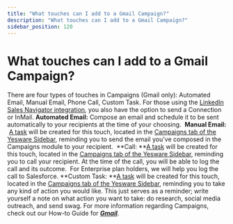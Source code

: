 ```yaml
---
title: "What touches can I add to a Gmail Campaign?"
description: "What touches can I add to a Gmail Campaign?"
sidebar_position: 120
---
```


# What touches can I add to a Gmail Campaign?

There are four types of touches in Campaigns (Gmail only): Automated Email, Manual Email, Phone Call, Custom Task.
For those using the [LinkedIn Sales Navigator integration](/docs/general/additional-resources/linkedin-sales-navigator), you also have the option to send a Connection or InMail.
**Automated Email:** Compose an email and schedule it to be sent automatically to your recipients at the time of your choosing. 
**Manual Email:**  [A task](/docs/campaigns/creating-campaigns/how-do-i-send-a-manual-email) will be created for this touch, located in the [Campaigns tab of the Yesware Sidebar](/docs/campaigns/creating-campaigns/how-do-i-access-my-to-do), reminding you to send the email you've composed in the Campaigns module to your recipient. 
**Call: **[A task](/docs/general/how-do-i-take-an-action-on) will be created for this touch, located in the [Campaigns tab of the Yesware Sidebar](/docs/campaigns/creating-campaigns/how-do-i-access-my-to-do), reminding you to call your recipient. At the time of the call, you will be able to log the call and its outcome.  For Enterprise plan holders, we will help you log the call to Salesforce.
**Custom Task: **[A task](/docs/general/how-do-i-take-action-on-a) will be created for this touch, located in the [Campaigns tab of the Yesware Sidebar](/docs/campaigns/creating-campaigns/how-do-i-access-my-to-do), reminding you to take any kind of action you would like. This just serves as a reminder; write yourself a note on what action you want to take: do research, social media outreach, and send swag.
For more information regarding Campaigns, check out our How-to Guide for ***[Gmail](https://support.yesware.com/hc/en-us/articles/15420669475351-Set-up-multi-channel-Campaigns-from-your-inbox)***.